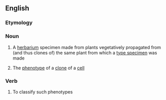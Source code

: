 ==English==

===Etymology===
{{af|en|clone|-o-|-type}}

===Noun===
{{en-noun}}

# {{lb|en|taxonomy}} A [[herbarium]] specimen made from plants vegetatively propagated from (and thus clones of) the same plant from which a [[type specimen]] was made
# {{lb|en|biology}} The [[phenotype]] of a [[clone]] of a [[cell]]

===Verb===
{{en-verb|clonotyp}}

# {{lb|en|biology}} To classify such phenotypes